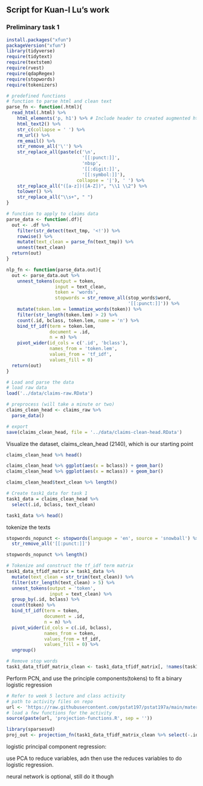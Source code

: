 
## Script for Kuan-I Lu's work

### Preliminary task 1

```r
install.packages("xfun")
packageVersion("xfun")
library(tidyverse) 
require(tidytext)
require(textstem)
require(rvest)
require(qdapRegex)
require(stopwords)
require(tokenizers)
```

```r
# predefined functions
# function to parse html and clean text
parse_fn <- function(.html){
  read_html(.html) %>%
    html_elements('p, h1') %>% # Include header to created augmented html text
    html_text2() %>%
    str_c(collapse = ' ') %>%
    rm_url() %>%
    rm_email() %>%
    str_remove_all('\'') %>%
    str_replace_all(paste(c('\n', 
                            '[[:punct:]]', 
                            'nbsp', 
                            '[[:digit:]]', 
                            '[[:symbol:]]'),
                          collapse = '|'), ' ') %>%
    str_replace_all("([a-z])([A-Z])", "\\1 \\2") %>%
    tolower() %>%
    str_replace_all("\\s+", " ")
}

# function to apply to claims data
parse_data <- function(.df){
  out <- .df %>%
    filter(str_detect(text_tmp, '<!')) %>%
    rowwise() %>%
    mutate(text_clean = parse_fn(text_tmp)) %>%
    unnest(text_clean) 
  return(out)
}

nlp_fn <- function(parse_data.out){
  out <- parse_data.out %>% 
    unnest_tokens(output = token, 
                  input = text_clean, 
                  token = 'words',
                  stopwords = str_remove_all(stop_words$word, 
                                             '[[:punct:]]')) %>%
    mutate(token.lem = lemmatize_words(token)) %>%
    filter(str_length(token.lem) > 2) %>%
    count(.id, bclass, token.lem, name = 'n') %>%
    bind_tf_idf(term = token.lem, 
                document = .id,
                n = n) %>%
    pivot_wider(id_cols = c('.id', 'bclass'),
                names_from = 'token.lem',
                values_from = 'tf_idf',
                values_fill = 0)
  return(out)
}
```

```r
# Load and parse the data
# load raw data
load('../data/claims-raw.RData')

# preprocess (will take a minute or two)
claims_clean_head <- claims_raw %>%
  parse_data()

# export
save(claims_clean_head, file = '../data/claims-clean-head.RData')
```

  Visualize the dataset, claims_clean_head (2140), which is our starting point
  
```r
claims_clean_head %>% head()

claims_clean_head %>% ggplot(aes(x = bclass)) + geom_bar()
claims_clean_head %>% ggplot(aes(x = mclass)) + geom_bar()

claims_clean_head$text_clean %>% length()
```

```r
# Create task1_data for task 1
task1_data = claims_clean_head %>% 
  select(.id, bclass, text_clean)

task1_data %>% head()
```

  tokenize the texts
  
```r
stopwords_nopunct <- stopwords(language = 'en', source = 'snowball') %>% 
  str_remove_all('[[:punct:]]')

stopwords_nopunct %>% length()

# Tokenize and construct the tf_idf term matrix
task1_data_tfidf_matrix = task1_data %>%
  mutate(text_clean = str_trim(text_clean)) %>%
  filter(str_length(text_clean) > 5) %>%
  unnest_tokens(output = 'token', 
                input = text_clean) %>%
  group_by(.id, bclass) %>%
  count(token) %>%
  bind_tf_idf(term = token, 
              document = .id, 
              n = n) %>%
  pivot_wider(id_cols = c(.id, bclass), 
              names_from = token, 
              values_from = tf_idf,
              values_fill = 0) %>%
  ungroup() 

# Remove stop words
task1_data_tfidf_matrix_clean <- task1_data_tfidf_matrix[, !names(task1_data_tfidf_matrix) %in% stopwords_nopunct]

```
  
  Perform PCN, and use the principle components(tokens) to fit a binary logistic regression

```r
# Refer to week 5 lecture and class activity
# path to activity files on repo
url <- 'https://raw.githubusercontent.com/pstat197/pstat197a/main/materials/activities/data/'
# load a few functions for the activity
source(paste(url, 'projection-functions.R', sep = ''))

```
  
```r
library(sparsesvd)
proj_out <- projection_fn(task1_data_tfidf_matrix_clean %>% select(-.id, -bclass), .prop = 0.7)
```


logistic principal component regression:

  use PCA to reduce variables, adn then use the reduces variables to do logistic regression.



neural network is optional, still do it though